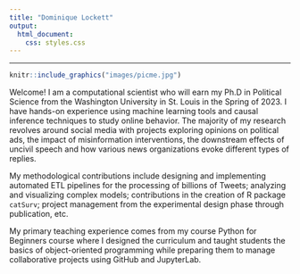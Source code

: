 ```yaml
---
title: "Dominique Lockett"
output:
  html_document:
    css: styles.css
---
```


------------------------------------------------------------------------

```r
knitr::include_graphics("images/picme.jpg")
```

<style>
background-color: #f7f7f7;
}
</style>
<p>
Welcome! I am a computational scientist who will earn my Ph.D in Political Science from the Washington University in St. Louis in the Spring of 2023. I have hands-on experience using machine learning tools and causal inference techniques to study online behavior. The majority of my research revolves around social media with projects exploring opinions on political ads, the impact of misinformation interventions, the downstream effects of uncivil speech and how various news organizations evoke different types of replies.
</p>
<p>
My methodological contributions include designing and implementing automated ETL pipelines for the processing of billions of Tweets; analyzing and visualizing complex models; contributions in the creation of R package `catSurv`; project management from the experimental design phase through publication, etc.
</p>

<p>
My primary teaching experience comes from my course Python for Beginners course where I designed the curriculum and taught students the basics of object-oriented programming while preparing them to manage collaborative projects using GitHub and JupyterLab.
</p>
